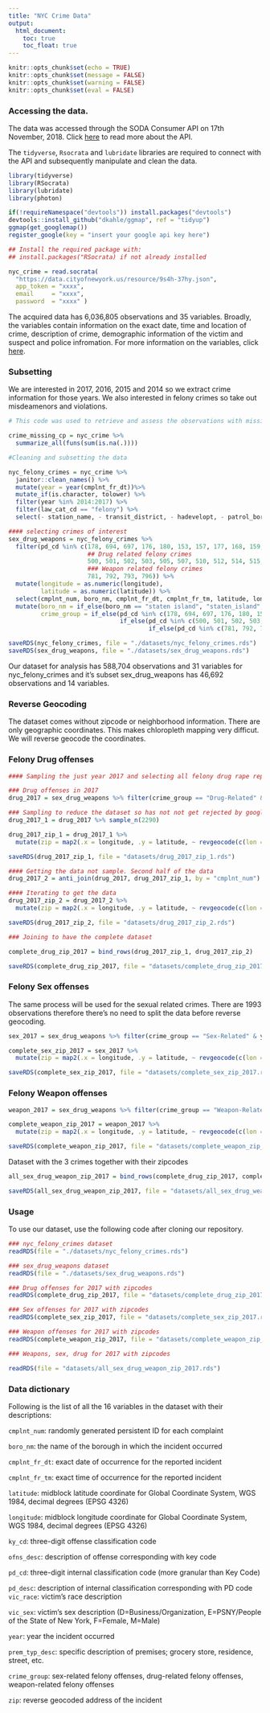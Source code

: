 ```yaml
---
title: "NYC Crime Data"
output:
  html_document:
    toc: true
    toc_float: true
---
```


```r
knitr::opts_chunk$set(echo = TRUE)
knitr::opts_chunk$set(message = FALSE)
knitr::opts_chunk$set(warning = FALSE)
knitr::opts_chunk$set(eval = FALSE)
```

### Accessing the data. 

The data was accessed through the SODA Consumer API on 17th November, 2018. Click [here](https://dev.socrata.com/consumers/getting-started.html) to read more about the API. 

The `tidyverse`, `Rsocrata` and `lubridate` libraries are required to connect with the API and subsequently manipulate and clean the data.

```r
library(tidyverse)
library(RSocrata)
library(lubridate)
library(photon)

if(!requireNamespace("devtools")) install.packages("devtools")
devtools::install_github("dkahle/ggmap", ref = "tidyup")
ggmap(get_googlemap())
register_google(key = "insert your google api key here")

```

```r
## Install the required package with:
## install.packages("RSocrata) if not already installed

nyc_crime = read.socrata(
  "https://data.cityofnewyork.us/resource/9s4h-37hy.json",
  app_token = "xxxx",
  email     = "xxxx",
  password  = "xxxx" )

```

The acquired data has 6,036,805 observations and 35 variables. Broadly, the variables contain information on the exact date, time and location of crime, description of crime, demographic information of the victim and suspect and police infromation. For more information on the variables, click [here](https://data.cityofnewyork.us/Public-Safety/NYPD-Complaint-Data-Historic/qgea-i56i).

### Subsetting 

We are interested in 2017, 2016, 2015 and 2014 so we extract crime information for those years. We also interested in felony crimes so take out misdeamenors and violations. 

```r
# This code was used to retrieve and assess the observations with missing date of crime occurrence

crime_missing_cp = nyc_crime %>% 
  summarize_all(funs(sum(is.na(.))))

#Cleaning and subsetting the data

nyc_felony_crimes = nyc_crime %>% 
  janitor::clean_names() %>% 
  mutate(year = year(cmplnt_fr_dt))%>%
  mutate_if(is.character, tolower) %>% 
  filter(year %in% 2014:2017) %>% 
  filter(law_cat_cd == "felony") %>% 
  select(- station_name, - transit_district, - hadevelopt, - patrol_boro, - housing_psa, - juris_desc)

#### selecting crimes of interest
sex_drug_weapons = nyc_felony_crimes %>% 
  filter(pd_cd %in% c(178, 694, 697, 176, 180, 153, 157, 177, 168, 159, 166, 164, 179, 155, 586, 696, # Sex related felony crimes
                      ## Drug related felony crimes
                      500, 501, 502, 503, 505, 507, 510, 512, 514, 515, 519, 520, 521, 523, 524, 529, 530, 531, 532, 568, 570,
                      ### Weapon related felony crimes
                      781, 792, 793, 796)) %>% 
  mutate(longitude = as.numeric(longitude),
         latitude = as.numeric(latitude)) %>% 
  select(cmplnt_num, boro_nm, cmplnt_fr_dt, cmplnt_fr_tm, latitude, longitude, ky_cd, ofns_desc, pd_cd, pd_desc, vic_race, vic_sex, year, prem_typ_desc) %>% 
  mutate(boro_nm = if_else(boro_nm == "staten island", "staten_island", boro_nm),
         crime_group = if_else(pd_cd %in% c(178, 694, 697, 176, 180, 153, 157, 177, 168, 159, 166, 164, 179, 155, 586, 696), "Sex-Related", 
                               if_else(pd_cd %in% c(500, 501, 502, 503, 505, 507, 510, 512, 514, 515, 519, 520, 521, 523, 524, 529, 530, 531, 532, 568, 570), "Drug-Related", 
                                       if_else(pd_cd %in% c(781, 792, 793, 796), "Weapon-Related", pd_cd))))

saveRDS(nyc_felony_crimes, file = "./datasets/nyc_felony_crimes.rds")
saveRDS(sex_drug_weapons, file = "./datasets/sex_drug_weapons.rds")
```

Our dataset for analysis has 588,704 observations and 31 variables for nyc_felony_crimes and it's subset sex_drug_weapons has 46,692 observations and 14 variables. 

### Reverse Geocoding

The dataset comes without zipcode or neighborhood information. There are only geographic coordinates. This makes chloropleth mapping very difficut. We will reverse geocode the coordinates. 

### Felony Drug offenses

```r
#### Sampling the just year 2017 and selecting all felony drug rape reports

### Drug offenses in 2017
drug_2017 = sex_drug_weapons %>% filter(crime_group == "Drug-Related" & year == 2017)

### Sampling to reduce the dataset so has not not get rejected by google API
drug_2017_1 = drug_2017 %>% sample_n(2290)

drug_2017_zip_1 = drug_2017_1 %>% 
  mutate(zip = map2(.x = longitude, .y = latitude, ~ revgeocode(c(lon = .x, lat = .y))))

saveRDS(drug_2017_zip_1, file = "datasets/drug_2017_zip_1.rds")

#### Getting the data not sample. Second half of the data
drug_2017_2 = anti_join(drug_2017, drug_2017_zip_1, by = "cmplnt_num")

#### Iterating to get the data
drug_2017_zip_2 = drug_2017_2 %>% 
  mutate(zip = map2(.x = longitude, .y = latitude, ~ revgeocode(c(lon = .x, lat = .y))))

saveRDS(drug_2017_zip_2, file = "datasets/drug_2017_zip_2.rds")

### Joining to have the complete dataset

complete_drug_zip_2017 = bind_rows(drug_2017_zip_1, drug_2017_zip_2) 

saveRDS(complete_drug_zip_2017, file = "datasets/complete_drug_zip_2017.rds")
```

### Felony Sex offenses

The same process will be used for the sexual related crimes. There are 1993 observations therefore there's no need to split the data before reverse geocoding.

```r
sex_2017 = sex_drug_weapons %>% filter(crime_group == "Sex-Related" & year == 2017)

complete_sex_zip_2017 = sex_2017 %>% 
  mutate(zip = map2(.x = longitude, .y = latitude, ~ revgeocode(c(lon = .x, lat = .y))))

saveRDS(complete_sex_zip_2017, file = "datasets/complete_sex_zip_2017.rds")
```

### Felony Weapon offenses

```r
weapon_2017 = sex_drug_weapons %>% filter(crime_group == "Weapon-Related" & year == 2017)

complete_weapon_zip_2017 = weapon_2017 %>% 
  mutate(zip = map2(.x = longitude, .y = latitude, ~ revgeocode(c(lon = .x, lat = .y))))

saveRDS(complete_weapon_zip_2017, file = "datasets/complete_weapon_zip_2017.rds")
```

Dataset with the 3 crimes together with their zipcodes

```r
all_sex_drug_weapon_zip_2017 = bind_rows(complete_drug_zip_2017, complete_sex_zip_2017, complete_weapon_zip_2017) 

saveRDS(all_sex_drug_weapon_zip_2017, file = "datasets/all_sex_drug_weapon_zip_2017.rds")
```

### Usage

To use our dataset, use the following code after cloning our repository. 

```r

### nyc_felony_crimes dataset
readRDS(file = "./datasets/nyc_felony_crimes.rds")

### sex_drug_weapons dataset
readRDS(file = "./datasets/sex_drug_weapons.rds")

### Drug offenses for 2017 with zipcodes
readRDS(complete_drug_zip_2017, file = "datasets/complete_drug_zip_2017.rds")

### Sex offenses for 2017 with zipcodes
readRDS(complete_sex_zip_2017, file = "datasets/complete_sex_zip_2017.rds")

### Weapon offenses for 2017 with zipcodes
readRDS(complete_weapon_zip_2017, file = "datasets/complete_weapon_zip_2017.rds")

### Weapons, sex, drug for 2017 with zipcodes

readRDS(file = "datasets/all_sex_drug_weapon_zip_2017.rds")
```

### Data dictionary

Following is the list of all the 16 variables in the dataset with their descriptions:

<p> `cmplnt_num`: randomly generated persistent ID for each complaint <br> <p>

`boro_nm`: the name of the borough in which the incident occurred <br> <p>
`cmplnt_fr_dt`: exact date of occurrence for the reported incident <br> <p>
`cmplnt_fr_tm`: exact time of occurrence for the reported incident <br> <p>
`latitude`: midblock latitude coordinate for Global Coordinate System, WGS 1984, decimal degrees (EPSG 4326) <br> <p>
`longitude`: midblock longitude coordinate for Global Coordinate System, WGS 1984, decimal degrees (EPSG 4326) <br> <p>
`ky_cd`: three-digit offense classification code <br> <p>
`ofns_desc`: description of offense corresponding with key code <br> <p>
`pd_cd`: three-digit internal classification code (more granular than Key Code) <br> <p>
`pd_desc`: description of internal classification corresponding with PD code <br>
`vic_race`: victim’s race description <br> <p>
`vic_sex`: victim’s sex description (D=Business/Organization, E=PSNY/People of the State of New York, F=Female, M=Male) <br> <p>
`year`: year the incident occurred <br> <p>
`prem_typ_desc`: specific description of premises; grocery store, residence, street, etc. <br> <p>
`crime_group`: sex-related felony offenses, drug-related felony offenses, weapon-related felony offenses <br> <p>
`zip`: reverse geocoded address of the incident <br> <p>


